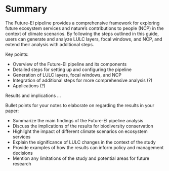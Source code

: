 # Summary

The Future-EI pipeline provides a comprehensive framework
for exploring future ecosystem services and nature's contributions to people (NCP)
in the context of climate scenarios.
By following the steps outlined in this guide,
users can generate and analyze LULC layers, focal windows, and NCP,
and extend their analysis with additional steps.

Key points:

- Overview of the Future-EI pipeline and its components
- Detailed steps for setting up and configuring the pipeline
- Generation of LULC layers, focal windows, and NCP
- Integration of additional steps for more comprehensive analysis (?)
- Applications (?)

Results and implications ...


Bullet points for your notes to elaborate on regarding the results in your paper:

- Summarize the main findings of the Future-EI pipeline analysis
- Discuss the implications of the results for biodiversity conservation
- Highlight the impact of different climate scenarios on ecosystem services
- Explain the significance of LULC changes in the context of the study
- Provide examples of how the results can inform policy and management decisions
- Mention any limitations of the study and potential areas for future research